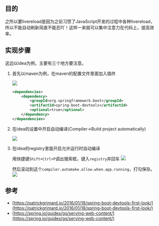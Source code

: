 ## 目的

之所以要livereload是因为之前习惯了JavaScript开发的过程中各种livereload，所以不能自动刷新简直不能忍吖！这样一来就可以集中注意力在代码上，提高效率。



## 实现步骤

这边以idea为例，主要有三个地方要注意。

1. 首先以maven为例，在maven的配置文件里面加入插件

    ![](http://ogscovhkh.bkt.clouddn.com/Picorz-pasteshot--2017-03-22T20:20:00+08:00)
    
    ```xml
    <dependencies>
        <dependency>
            <groupId>org.springframework.boot</groupId>
            <artifactId>spring-boot-devtools</artifactId>
            <optional>true</optional>
        </dependency>
    </dependencies>
    ```

2. 在idea的设置中开启自动编译(Compiler->Build project automatically)

    ![](http://ogscovhkh.bkt.clouddn.com/Picorz-pasteshot--2017-03-22T20:11:55+08:00)

3. 在idea的registry里面开启允许运行时自动编译

    用快捷键`Shift+Ctrl+P`调出搜索框，键入`registry`并回车
    ![](http://ogscovhkh.bkt.clouddn.com/Picorz-pasteshot--2017-03-22T20:13:20+08:00)

    然后滚动到这个`compiler.automake.allow.when.app.running`，打勾保存。
    ![](http://ogscovhkh.bkt.clouddn.com/Picorz-pasteshot--2017-03-22T20:14:49+08:00)

## 参考

- [https://patrickgrimard.io/2016/01/18/spring-boot-devtools-first-look/](https://patrickgrimard.io/2016/01/18/spring-boot-devtools-first-look/)
- [https://spring.io/guides/gs/serving-web-content/](https://spring.io/guides/gs/serving-web-content/)